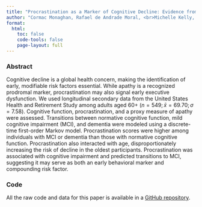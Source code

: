 ```yaml
---
title: "Procrastination as a Marker of Cognitive Decline: Evidence from Longitudinal Transitions in the Older Adult Population"
author: "Cormac Monaghan, Rafael de Andrade Moral, <br>Michelle Kelly, and Joanna McHugh Power"
format: 
  html:
    toc: false
    code-tools: false
    page-layout: full
---
```


### Abstract

Cognitive decline is a global health concern, making the identification of early, modifiable risk factors essential. While apathy is a recognized prodromal marker, procrastination may also signal early executive dysfunction. We used longitudinal secondary data from the United States Health and Retirement Study among adults aged 60+ $(n = 549; \bar{x} =69.70; \sigma = 7.58)$. Cognitive function, procrastination, and a proxy measure of apathy were assessed. Transitions between normative cognitive function, mild cognitive impairment (MCI), and dementia were modeled using a discrete-time first-order Markov model. Procrastination scores were higher among individuals with MCI or dementia than those with normative cognitive function. Procrastination also interacted with age, disproportionately increasing the risk of decline in the oldest participants. Procrastination was associated with cognitive impairment and predicted transitions to MCI, suggesting it may serve as both an early behavioral marker and compounding risk factor. 

### Code

All the raw code and data for this paper is available in a [GitHub repository](https://github.com/C-Monaghan/crisp-clam).


